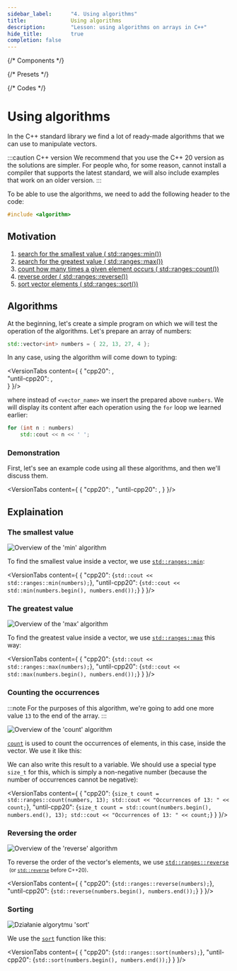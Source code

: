 ```yaml
---
sidebar_label:		"4. Using algorithms"
title:				Using algorithms
description:		"Lesson: using algorithms on arrays in C++"
hide_title:			true
completion: false
---
```


{/* Components */}

{/* Presets */}

{/* Codes */}


# Using algorithms

In the C++ standard library we find a lot of ready-made algorithms
that we can use to manipulate vectors.

:::caution C++ version
We recommend that you use the C++ 20 version as the solutions are simpler.
For people who, for some reason, cannot install a compiler that supports the latest standard,
we will also include examples that work on an older version.
:::

To be able to use the algorithms, we need to add the following header to the code:

```cpp
#include <algorithm>
```

## Motivation

1. [search for the smallest value ( std::ranges::min())](#the-smallest-value)
2. [search for the greatest value ( std::ranges::max())](#the-greatest-value)
3. [count how many times a given element occurs ( std::ranges::count())](#counting-the-occurrences)
4. [reverse order ( std::ranges::reverse())](#reversing-order)
5. [sort vector elements ( std::ranges::sort())](#sorting)

## Algorithms

At the beginning, let's create a simple program on which we will test the operation
of the algorithms. Let's prepare an array of numbers:

```cpp title="Numbers array"
std::vector<int> numbers = { 22, 13, 27, 4 };
```

In any case, using the algorithm will come down to typing:

<VersionTabs content={
		{
			"cpp20":		<AlgoIntroExampleCpp20 />,		
			"until-cpp20":	<AlgoIntroExampleUntilCpp20 />,		
		}
	}/>

where instead of `<vector_name>` we insert the prepared above `numbers`.
We will display its content after each operation using the `for` loop we learned earlier:

```cpp title="Displaying each number in an array"
for (int n : numbers)
	std::cout << n << ' ';
```

### Demonstration

First, let's see an example code using all these algorithms, and then we'll discuss them.

<VersionTabs content={
		{
			"cpp20":		<AlgosOverviewCpp20 />,
			"until-cpp20":	<AlgosOverviewUntilCpp20 />,
		}
	}/>

## Explaination

### The smallest value

<Image center border maxheight="250px"
		src="/img/tutorials/course/basic/arrays/algo-min.gif"
		alt="Overview of the 'min' algorithm"
	/>
<br/>

To find the smallest value inside a vector, we use [`std::ranges::min`](/docs/std/algo/ranges/min):


<VersionTabs content={
		{
			"cpp20":
<CodeBlock language="cpp">{`
std::cout << std::ranges::min(numbers);
`}</CodeBlock>,
			"until-cpp20":	<CodeBlock language="cpp">{`
std::cout << std::min(numbers.begin(), numbers.end());
`}</CodeBlock>
		}
	}/>

### The greatest value

<Image center border maxheight="250px"
		src="/img/tutorials/course/basic/arrays/algo-max.gif"
		alt="Overview of the 'max' algorithm"
	/>
<br/>

To find the greatest value inside a vector, we use [`std::ranges::max`](/docs/std/algo/ranges/max) this way:

<VersionTabs content={
		{
			"cpp20": <CodeBlock language="cpp">{`
std::cout << std::ranges::max(numbers);
`}</CodeBlock>,
			"until-cpp20":	<CodeBlock language="cpp">{`
std::cout << std::max(numbers.begin(), numbers.end());
`}</CodeBlock>
		}
	}/>

### Counting the occurrences

:::note
For the purposes of this algorithm, we're going to add one more value `13` to the end of the array.
:::

<Image center border maxheight="250px"
		src="/img/tutorials/course/basic/arrays/algo-count.gif"
		alt="Overview of the 'count' algorithm"
	/>
<br/>

[`count`](/docs/std/algo/ranges/count) is used to count the occurrences of elements, in this case, inside the vector. We use it like this:

We can also write this result to a variable. We should use a special type `size_t` for this,
which is simply a non-negative number (because the number of occurrences cannot be negative):

<VersionTabs content={
		{
			"cpp20": <CodeBlock language="cpp">{`
size_t count = std::ranges::count(numbers, 13);
std::cout << "Occurrences of 13: " << count;
`}</CodeBlock>,
			"until-cpp20":	<CodeBlock language="cpp">{`
size_t count = std::count(numbers.begin(), numbers.end(), 13);
std::cout << "Occurrences of 13: " << count;
`}</CodeBlock>
		}
	}/>

### Reversing the order

<Image center border maxheight="250px"
		src="/img/tutorials/course/basic/arrays/algo-reverse.gif"
		alt="Overview of the 'reverse' algorithm"
	/>
<br/>

To reverse the order of the vector's elements, we use [`std::ranges::reverse`](/docs/std/algo/ranges/reverse/)
&nbsp;<small>(or [`std::reverse`](/docs/std/algo/reverse/) before C++20)</small>.

<VersionTabs content={
		{
			"cpp20": <CodeBlock language="cpp">{`
std::ranges::reverse(numbers);
`}</CodeBlock>,
			"until-cpp20": <CodeBlock language="cpp">{`
std::reverse(numbers.begin(), numbers.end());
`}</CodeBlock>
		}
	}/>

### Sorting

<Image center border maxheight="250px"
		src="/img/tutorials/course/basic/arrays/algo-sort.gif"
		alt="Działanie algorytmu 'sort'"
	/>
<br/>

We use the [`sort`](/docs/std/algo/ranges/sort/) function like this:

<VersionTabs content={
		{
			"cpp20": <CodeBlock language="cpp">{`
std::ranges::sort(numbers);
`}</CodeBlock>,
			"until-cpp20": <CodeBlock language="cpp">{`
std::sort(numbers.begin(), numbers.end());
`}</CodeBlock>
		}
	}/>
